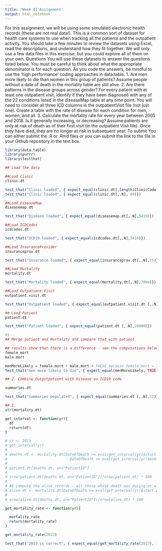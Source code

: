 ---
title: "Week 01 Assignment"
output: html_notebook
---

For this assignment, we will be using some simulated electronic health records (these are not real data!). This is a common sort of dataset for health care systems to use when tracking all the patients and the outpatient activity. You should take a few minutes to review the datasets using Excel, read the descriptions, and understand how they fit together. We will only use a few data files in this exercise, but you could explore all of them on your own. 
Questions
You will use these datasets to answer the questions listed below. You must be careful to think about what the appropriate denominator is for each question. As you code the answers, be mindful to use the ‘high performance’ coding approaches in data.table.
1. Are men more likely to die than women in this group of patients? Assume people without a date of death in the mortality table are still alive.
2. Are there patterns in the disease groups across gender? For every patient with at least one outpatient visit, identify if they have been diagnosed with any of the 22 conditions listed in the diseaseMap table at any time point. You will need to consider all three ICD columns in the outpatientVisit file (not just one). Create a table with the rate of disease for each condition for men, women, and all.
3. Calculate the mortality rate for every year between 2005 and 2018. Is it generally increasing, or decreasing? Assume patients are only at risk of death as of their first visit (in the outpatient Visit file). Once they have died, they are no longer at risk in subsequent year.
To submit
You can either submit the .R or .Rmd files or you can submit the link to the file in your Github repository in the text box.


```{r}
library(data.table)
library(purrr)
library(testthat)
```

```{r}
## Load the data

##Load Clinic
clinic.dt 
```

```{r}
test_that("Clinic loaded", { expect_equal(clinic.dt[,length(ClinicCode)], 60)})
test_that("Clinic loaded", { expect_equal(clinic.dt[,.N], 60)})
```

```{r}
##Load DiseaseMap
diseasemap.dt 
```




```{r}
test_that("Disease loaded", { expect_equal(diseasemap.dt[,.N],3419)})
```

```{r}
##Load ICDCodes
icdcodes.dt 

```

```{r}
test_that("ICD10 loaded", { expect_equal(icdcodes.dt[,.N],3419)})
```

```{r}
##Load InsuranceProvider
insuranceprov.dt 

```

```{r}
test_that("Insurance loaded", { expect_equal(insuranceprov.dt[,.N],15)})
```

```{r}
##Load Mortality
mortality.dt 

```

```{r}
test_that("Mortality loaded", { expect_equal(mortality.dt[,.N],7094)})
```

```{r}
##Load Outpatient Visit
outpatient.visit.dt 
```

```{r}
test_that("Outpatient loaded", { expect_equal(outpatient.visit.dt [,.N],174690)})
```

```{r}
## Load Patient
patient.dt 

```

```{r}
test_that("Patient loaded", { expect_equal(patient.dt [,.N],20000)})
```

```{r}
#1
## Merge patient and Mortality and compare that with patient

```

```{r}
## results show that there is a difference - see the computations below
female.mort 
male.mort 
```

```{r}
menMoreLikely = female.mort < male.mort # FALSE because female mort = 35.1%; male mort = 35.9%
test_that("men more likely to die", { expect_equal(menMoreLikely, TRUE)})
```

```{r}
## 2. Combine Outputpatient with Disease on ICD10 code


```

```{r}

summaries.dt

```

```{r}
test_that("summaries populated", { expect_equal(summaries.dt [,.N],22)})
```

```{r}

## 3.
str(mortality.dt)

```

```{r}

get_interval <- function(yr){
  df 
  return(df)
}

# yr <- 2013
# get_interval(yr)
#
# deaths.dt <- mortality.dt[DateOfDeath >= eval(get_interval(yr)$start.date) &
#                             DateOfDeath <= eval(get_interval(yr)$end.date)]
#
# patient.dt[deaths.dt, on="PatientID"]
#
# nrow(patient.dt[deaths.dt, on="PatientID"])/nrow(patient.dt) * 100
#
# ## compute the alive records - all those whose death was during or after the current year
# alive.dt <- mortality.dt[DateOfDeath >= eval(get_interval(yr)$start.date)]
#
# nrow(alive.dt[deaths.dt, on="PatientID"])/nrow(alive.dt) * 100

get_mortality_rate <- function(yr){

  mortality_rate 
  return(mortality_rate)
}

get_mortality_rate(2013)

```
```{r}
test_that("2013 is correct", { expect_equal(get_mortality_rate(2013), 1.638896)})
```

```{r}


```


